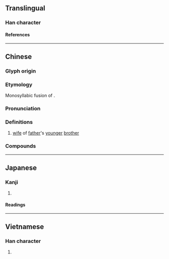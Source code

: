 {{also|婶}}
{{character info/new}}
==Translingual==

===Han character===
{{Han char|rn=38|rad=女|as=15|sn=18|four=43469|canj=VJHW|ids=⿰女審}}

====References====
{{Han ref|kx=0273.190|dkj=06851|hdz=21089.040|uh=5B38}}

----

==Chinese==
{{zh-forms|s=婶}}

===Glyph origin===
{{Han etym}}

===Etymology===
Monosyllabic fusion of {{ltc-l|叔母|father's younger brother + wife}}.

===Pronunciation===
{{zh-pron
|m=shěn,er=y
|c=sam2
|md=sīng
|mn=ml:sím/chím
|mn_note=sím - literary; chím - vernacular
|mn-t=sim2
|w=2sen
|cat=n
}}

===Definitions===
{{zh-hanzi}}

# [[wife]] of [[father]]'s [[younger]] [[brother]]

===Compounds===
{{zh-der|大嬸|大嬸婆|姆嬸|嬸娘|嬸婆|嬸嬸|嬸子|嬸母|小嬸兒}}

{{zh-cat|Intermediate|Family}}

----

==Japanese==

===Kanji===
{{ja-kanji|grade=|rs=女15}}

# {{defn|lang=ja|sort=女15}}

====Readings====
{{ja-readings
|on=しん
}}

----

==Vietnamese==

===Han character===
{{vi-readings|rs=女15|reading=thím}}

# {{defn|lang=vi|sort=女15}}